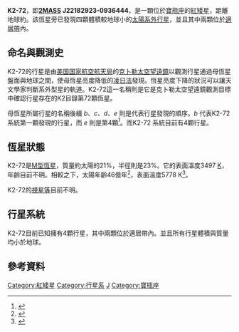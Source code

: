 {{Starbox begin
| name= K2-72
}}
{{Starbox observe
| constell= [[寶瓶座|寶瓶座]]
| epoch= J2000
| ra= {{RA|22|18|29.27}}<ref name="K2-72 archive">{{cite web |url=http://exoplanetarchive.ipac.caltech.edu/cgi-bin/DisplayOverview/nph-DisplayOverview?objname=K2-72 |title=NASA Exoplanet Archive |work=NASA Exoplanet Science Institute |date=18 July 2016 |accessdate=2016-07-18 |archive-date=2019-03-29 |archive-url=https://web.archive.org/web/20190329195116/https://exoplanetarchive.ipac.caltech.edu/cgi-bin/DisplayOverview/nph-DisplayOverview?objname=K2-72 |dead-url=no }}</ref>
| dec= {{DEC|-09|36|44.6}}<ref name="K2-72 archive"/>
}}
{{Starbox character
| class= M?V
}}
{{Starbox astrometry
| radial_v = 
| dist_ly = 227.7<ref name="K2-72 archive"/>
| dist_pc = 69.8<ref name="K2-72 archive"/>
}}
{{Starbox detail
| mass = 0.217 ± 0.081<ref name="K2-72 archive"/>
| radius = 0.232 ± 0.56<ref name="K2-72 archive"/>
| temperature = 3497 ± 150<ref name="K2-72 archive"/>
| gravity = {{val|5.048|0.075}}<ref name="K2-72 archive"/>
| age_gyr = 
}}
{{Starbox catalog
| names= EPIC 206209135, 2MASS J22182923-0936444
}}
<!--
{{Starbox reference
| EPE = K2-72
}}
-->
{{Starbox end}}

'''K2-72'''，即'''[[2MASS|2MASS]] J22182923-0936444'''，是一顆位於[[寶瓶座|寶瓶座]]的[[紅矮星|紅矮星]]，距離地球約{{convert|227|ly|pc}}。該恆星旁已發現四顆體積較地球小的[[太陽系外行星|太陽系外行星]]，並且其中兩顆位於[[適居帶|適居帶]]內。

==命名與觀測史==
K2-72的行星是由[[美国国家航空航天局|美国国家航空航天局]]的[[克卜勒太空望遠鏡|克卜勒太空望遠鏡]]以觀測行星通過母恆星盤面與地球之間，使母恆星亮度降低的[[凌日法|凌日法]]發現。恆星亮度下降的狀況可以讓天文學家判斷系外型星的軌道。K2-72這一名稱則是它是克卜勒太空望遠鏡觀測目標中確認行星存在的K2目錄第72顆恆星。
 
母恆星所屬行星的名稱後綴 ''b''、''c''、''d''、''e'' 則是代表行星發現的順序。''b'' 代表K2-72系統第一顆發現的行星，而 ''e'' 則是第4顆<ref name="planetnaming">{{cite arXiv |title=On the naming convention used for multiple star systems and extrasolar planets |date=2010 |last1=Hessman |first1=F. V. |last2=Dhillon |first2=V. S. |last3=Winget |first3=D. E. |last4=Schreiber |first4=M. R. |last5=Horne |first5=K. |last6=Marsh |first6=T. R. |last7=Guenther |first7=E. |last8=Schwope |first8=A. |last9=Heber |first9=U. |eprint=1012.0707|class=astro-ph.SR }}</ref>。而K2-72 系統目前有4顆行星。

==恆星狀態==
K2-72是[[恆星光譜|M型恆星]]，質量約太陽的21%，半徑則是23%。它的表面溫度3497 [[开尔文|K]]，年齡目前不明。相較之下，太陽年齡46億年<ref>{{cite web |url=http://www.universetoday.com/18237/how-old-is-the-sun/ |title=How Old is the Sun? |author=Fraser Cain |date=16 September 2008 |work= |publisher=Universe Today |accessdate=19 February 2011 |archive-date=2010-08-18 |archive-url=https://web.archive.org/web/20100818191941/http://www.universetoday.com/18237/how-old-is-the-sun/ |dead-url=no }}</ref>，表面溫度5778 K<ref>{{cite web |url=http://www.universetoday.com/18092/temperature-of-the-sun/ |title=Temperature of the Sun |author=Fraser Cain |date=15 September 2008 |work= |publisher=Universe Today |accessdate=19 February 2011 |archive-date=2010-08-29 |archive-url=https://web.archive.org/web/20100829025937/http://www.universetoday.com/18092/temperature-of-the-sun/ |dead-url=no }}</ref>。

K2-72的[[視星等|視星等]]目前不明。

== 行星系統 ==
K2-72目前已知擁有4顆行星，其中兩顆位於適居帶內。並且所有行星體積與質量均小於地球。

{{OrbitboxPlanet begin
| name = K2-72
| table_ref=<ref name="K2-72 archive"/>
}}
{{OrbitboxPlanet
| exoplanet = [[K2-72b|b]]
| mass_earth = 
| period = 5.5774
| semimajor = 0.037
| radius_earth = {{val|0.75|0.20}}
| inclination = 
}}
{{OrbitboxPlanet
| exoplanet = [[K2-72d|d]]
| mass_earth = 
| period = 7.76
| semimajor = 0.046
| radius_earth = {{val|0.76|0.20}}
| inclination = 
}}
{{OrbitboxPlanet
| exoplanet = [[K2-72c|c]]
| mass_earth = 
| period = 15.1871
| semimajor = 0.0722
| radius_earth = {{val|0.86|0.22}}
| inclination = 
}}
{{OrbitboxPlanet
| exoplanet = [[K2-72e|e]]
| mass_earth = 
| period = 24.1669
| semimajor = 0.098
| radius_earth = {{val|0.82|0.22}}
| inclination =
}}
{{Orbitbox end}}

== 參考資料 ==
{{reflist}}

{{Stars of Aquarius}}
{{Extraterrestrial life}}
{{portal bar|天文学|天體生物學}}

[[Category:紅矮星|Category:紅矮星]]
[[Category:行星系|Category:行星系]]
[[Category:2MASS天體|J]]
[[Category:寶瓶座|Category:寶瓶座]]